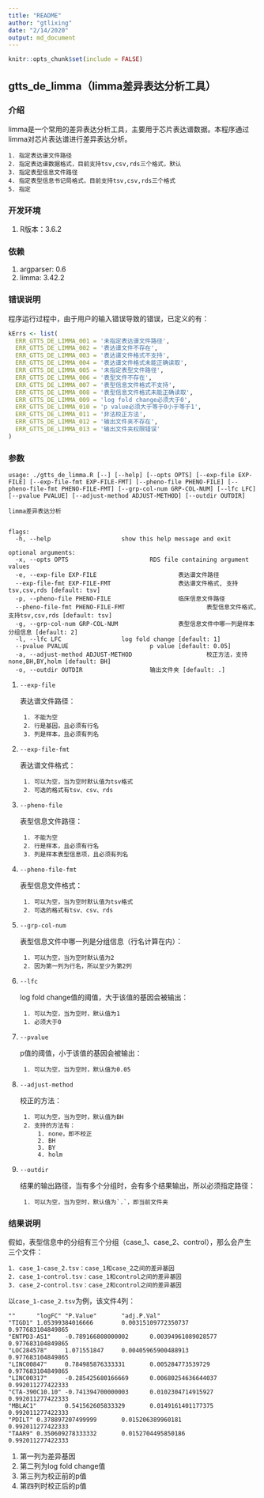 ```yaml
---
title: "README"
author: "gtlixing"
date: "2/14/2020"
output: md_document
---
```


```r
knitr::opts_chunk$set(include = FALSE)
```

## gtts_de_limma（limma差异表达分析工具）

### 介绍

limma是一个常用的差异表达分析工具，主要用于芯片表达谱数据。本程序通过limma对芯片表达谱进行差异表达分析。

    1. 指定表达谱文件路径
    2. 指定表达谱数据格式，目前支持tsv,csv,rds三个格式，默认
    3. 指定表型信息文件路径
    4. 指定表型信息书记局格式，目前支持tsv,csv,rds三个格式
    5. 指定

### 开发环境

1. R版本：3.6.2

### 依赖

1. argparser: 0.6
2. limma: 3.42.2

### 错误说明

程序运行过程中，由于用户的输入错误导致的错误，已定义的有：

```R
kErrs <- list(
  ERR_GTTS_DE_LIMMA_001 = '未指定表达谱文件路径',
  ERR_GTTS_DE_LIMMA_002 = '表达谱文件不存在',
  ERR_GTTS_DE_LIMMA_003 = '表达谱文件格式不支持',
  ERR_GTTS_DE_LIMMA_004 = '表达谱文件格式未能正确读取',
  ERR_GTTS_DE_LIMMA_005 = '未指定表型文件路径',
  ERR_GTTS_DE_LIMMA_006 = '表型文件不存在',
  ERR_GTTS_DE_LIMMA_007 = '表型信息文件格式不支持',
  ERR_GTTS_DE_LIMMA_008 = '表型信息文件格式未能正确读取',
  ERR_GTTS_DE_LIMMA_009 = 'log fold change必须大于0',
  ERR_GTTS_DE_LIMMA_010 = 'p value必须大于等于0小于等于1',
  ERR_GTTS_DE_LIMMA_011 = '非法校正方法',
  ERR_GTTS_DE_LIMMA_012 = '输出文件夹不存在',
  ERR_GTTS_DE_LIMMA_013 = '输出文件夹权限错误'
)
```


### 参数

```
usage: ./gtts_de_limma.R [--] [--help] [--opts OPTS] [--exp-file EXP-FILE] [--exp-file-fmt EXP-FILE-FMT] [--pheno-file PHENO-FILE] [--pheno-file-fmt PHENO-FILE-FMT] [--grp-col-num GRP-COL-NUM] [--lfc LFC] [--pvalue PVALUE] [--adjust-method ADJUST-METHOD] [--outdir OUTDIR]

limma差异表达分析


flags:
  -h, --help                    show this help message and exit

optional arguments:
  -x, --opts OPTS                       RDS file containing argument values
  -e, --exp-file EXP-FILE                       表达谱文件路径
  --exp-file-fmt EXP-FILE-FMT                   表达谱文件格式, 支持tsv,csv,rds [default: tsv]
  -p, --pheno-file PHENO-FILE                   临床信息文件路径
  --pheno-file-fmt PHENO-FILE-FMT                       表型信息文件格式, 支持tsv,csv,rds [default: tsv]
  -g, --grp-col-num GRP-COL-NUM                 表型信息文件中哪一列是样本分组信息 [default: 2]
  -l, --lfc LFC                 log fold change [default: 1]
  --pvalue PVALUE                       p value [default: 0.05]
  -a, --adjust-method ADJUST-METHOD                     校正方法，支持none,BH,BY,holm [default: BH]
  -o, --outdir OUTDIR                   输出文件夹 [default: .]
```

1. `--exp-file`

    表达谱文件路径：

        1. 不能为空
        2. 行是基因，且必须有行名
        3. 列是样本，且必须有列名

2. `--exp-file-fmt`

    表达谱文件格式：

        1. 可以为空，当为空时默认值为tsv格式
        2. 可选的格式有tsv、csv、rds

3. `--pheno-file`

    表型信息文件路径：

        1. 不能为空
        2. 行是样本，且必须有行名
        3. 列是样本表型信息项，且必须有列名

4. `--pheno-file-fmt`

    表型信息文件格式：

        1. 可以为空，当为空时默认值为tsv格式
        2. 可选的格式有tsv、csv、rds

5. `--grp-col-num`

    表型信息文件中哪一列是分组信息（行名计算在内）：

        1. 可以为空，当为空时默认值为2
        2. 因为第一列为行名，所以至少为第2列

6. `--lfc`

    log fold change值的阈值，大于该值的基因会被输出：

        1. 可以为空，当为空时，默认值为1
        1. 必须大于0

7. `--pvalue`

    p值的阈值，小于该值的基因会被输出：

        1. 可以为空，当为空时，默认值为0.05

8. `--adjust-method`

    校正的方法：

        1. 可以为空，当为空时，默认值为BH
        2. 支持的方法有：
            1. none，即不校正
            2. BH
            3. BY
            4. holm

9. `--outdir`

    结果的输出路径，当有多个分组时，会有多个结果输出，所以必须指定路径：

        1. 可以为空，当为空时，默认值为`.`，即当前文件夹

### 结果说明

假如，表型信息中的分组有三个分组（case_1、case_2、control），那么会产生三个文件：

    1. case_1-case_2.tsv：case_1和case_2之间的差异基因
    2. case_1-control.tsv：case_1和control之间的差异基因
    3. case_2-control.tsv：case_2和control之间的差异基因

以`case_1-case_2.tsv`为例，该文件4列：

```
""      "logFC" "P.Value"       "adj.P.Val"
"TIGD1" 1.05399384016666        0.00315109772350737     0.977683104849865
"ENTPD3-AS1"    -0.789166808000002      0.00394961089028577     0.977683104849865
"LOC284578"     1.071551847     0.00405965900488913     0.977683104849865
"LINC00847"     0.784985876333331       0.005284773539729       0.977683104849865
"LINC00317"     -0.285425680166669      0.00680254636644037     0.992011277422333
"CTA-390C10.10" -0.741394700000003      0.0102304714915927      0.992011277422333
"MBLAC1"        0.541562605833329       0.0149161401177375      0.992011277422333
"PDILT" 0.378897207499999       0.015206389960181       0.992011277422333
"TAAR9" 0.350609278333332       0.0152704495850186      0.992011277422333
```

1. 第一列为差异基因
2. 第二列为log fold change值
3. 第三列为校正前的p值
4. 第四列时校正后的p值
